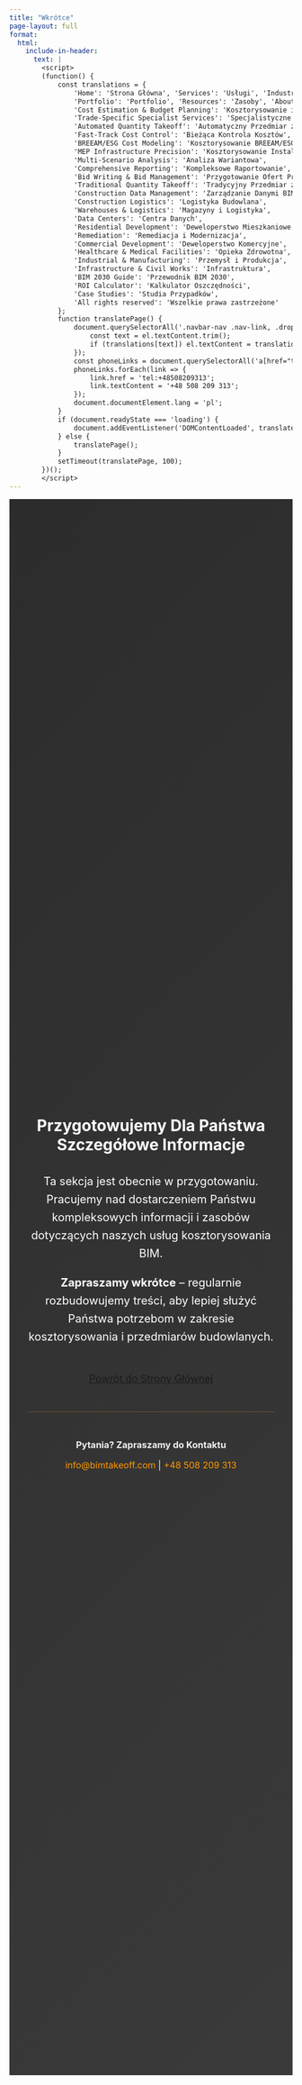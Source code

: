 ```yaml
---
title: "Wkrótce"
page-layout: full
format:
  html:
    include-in-header:
      text: |
        <script>
        (function() {
            const translations = {
                'Home': 'Strona Główna', 'Services': 'Usługi', 'Industries': 'Branże',
                'Portfolio': 'Portfolio', 'Resources': 'Zasoby', 'About': 'O Nas', 'Contact': 'Kontakt',
                'Cost Estimation & Budget Planning': 'Kosztorysowanie i Planowanie Budżetu',
                'Trade-Specific Specialist Services': 'Specjalistyczne Usługi Branżowe',
                'Automated Quantity Takeoff': 'Automatyczny Przedmiar z Modeli BIM',
                'Fast-Track Cost Control': 'Bieżąca Kontrola Kosztów',
                'BREEAM/ESG Cost Modeling': 'Kosztorysowanie BREEAM/ESG',
                'MEP Infrastructure Precision': 'Kosztorysowanie Instalacji MEP',
                'Multi-Scenario Analysis': 'Analiza Wariantowa',
                'Comprehensive Reporting': 'Kompleksowe Raportowanie',
                'Bid Writing & Bid Management': 'Przygotowanie Ofert Przetargowych',
                'Traditional Quantity Takeoff': 'Tradycyjny Przedmiar z Rysunków 2D',
                'Construction Data Management': 'Zarządzanie Danymi BIM',
                'Construction Logistics': 'Logistyka Budowlana',
                'Warehouses & Logistics': 'Magazyny i Logistyka',
                'Data Centers': 'Centra Danych',
                'Residential Development': 'Deweloperstwo Mieszkaniowe',
                'Remediation': 'Remediacja i Modernizacja',
                'Commercial Development': 'Deweloperstwo Komercyjne',
                'Healthcare & Medical Facilities': 'Opieka Zdrowotna',
                'Industrial & Manufacturing': 'Przemysł i Produkcja',
                'Infrastructure & Civil Works': 'Infrastruktura',
                'BIM 2030 Guide': 'Przewodnik BIM 2030',
                'ROI Calculator': 'Kalkulator Oszczędności',
                'Case Studies': 'Studia Przypadków',
                'All rights reserved': 'Wszelkie prawa zastrzeżone'
            };
            function translatePage() {
                document.querySelectorAll('.navbar-nav .nav-link, .dropdown-item').forEach(el => {
                    const text = el.textContent.trim();
                    if (translations[text]) el.textContent = translations[text];
                });
                const phoneLinks = document.querySelectorAll('a[href="tel:+442032399967"]');
                phoneLinks.forEach(link => {
                    link.href = 'tel:+48508209313';
                    link.textContent = '+48 508 209 313';
                });
                document.documentElement.lang = 'pl';
            }
            if (document.readyState === 'loading') {
                document.addEventListener('DOMContentLoaded', translatePage);
            } else {
                translatePage();
            }
            setTimeout(translatePage, 100);
        })();
        </script>
---
```


::: {style="min-height: 70vh; display: flex; align-items: center; justify-content: center; background: linear-gradient(135deg, #2C2C2C 0%, #3a3a3a 100%);"}
::: {style="text-align: center; max-width: 800px; padding: 48px 32px;"}

<i class="bi bi-tools" style="font-size: 120px; color: #FF9900; margin-bottom: 32px; display: block;"></i>

<h1 style="color: #FFFFFF; font-family: 'Inter', sans-serif; font-weight: 700;">Przygotowujemy Dla Państwa Szczegółowe Informacje</h1>

::: {style="color: #FFFFFF; font-size: 20px; line-height: 1.6; margin: 32px 0;"}
Ta sekcja jest obecnie w przygotowaniu. Pracujemy nad dostarczeniem Państwu kompleksowych informacji i zasobów dotyczących naszych usług kosztorysowania BIM.

**Zapraszamy wkrótce** – regularnie rozbudowujemy treści, aby lepiej służyć Państwa potrzebom w zakresie kosztorysowania i przedmiarów budowlanych.
:::

::: {style="margin-top: 48px;"}
[<i class="bi bi-house-door"></i> Powrót do Strony Głównej](index.qmd){.cta-primary style="font-size: 18px; padding: 16px 48px;"}
:::

::: {style="margin-top: 48px; padding-top: 32px; border-top: 1px solid rgba(255, 153, 0, 0.3);"}
::: {style="color: #F0F0F0; font-size: 16px;"}
**Pytania? Zapraszamy do Kontaktu**

<p style="margin: 16px 0;">
<a href="mailto:info@bimtakeoff.com" style="color: #FF9900; text-decoration: none;">info@bimtakeoff.com</a> | 
<a href="tel:+48508209313" style="color: #FF9900; text-decoration: none;">+48 508 209 313</a>
</p>
:::
:::

:::
:::
